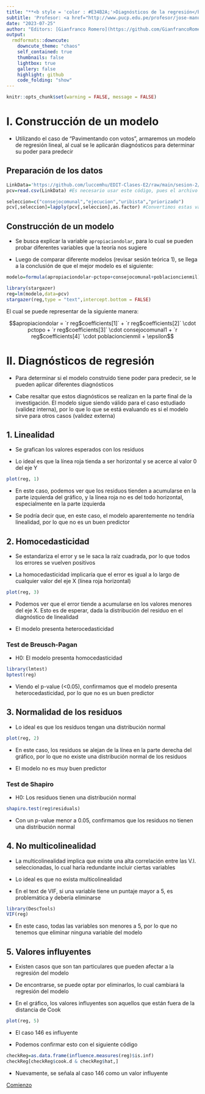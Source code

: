 ```yaml
---
title: "**<b style = 'color : #E34B2A;'>Diagnósticos de la regresión</b>**"
subtitle: 'Profesor: <a href="http://www.pucp.edu.pe/profesor/jose-manuel-magallanes/" target="_blank">Dr. José Manuel MAGALLANES REYES, Ph.D.</a>'
date: "2023-07-25"
author: "Editors: [Gianfranco Romero](https://github.com/GianfrancoRomero), \n a20196091@pucp.edu.pe & \n [Joel Hu](https://github.com/luccemhu), \n a20196510@pucp.edu.pe"
output:
  rmdformats::downcute:
    downcute_theme: "chaos"
    self_contained: true
    thumbnails: false
    lightbox: true
    gallery: false
    highlight: github
    code_folding: "show"
---
```

```r
knitr::opts_chunk$set(warning = FALSE, message = FALSE)
```

<a id='beginning'></a>

I. Construcción de un modelo
============================================================

- Utilizando el caso de "Pavimentando con votos", armaremos un modelo de regresión lineal, al cual se le aplicarán diagnósticos para determinar su poder para predecir

## Preparación de los datos

```r
LinkData='https://github.com/luccemhu/EDIT-Clases-E2/raw/main/sesion-2/pavimentando.csv'
pcv=read.csv(LinkData) #Es necesario usar este código, pues el archivo está en formato csv
```

```r
seleccion=c("consejocomunal","ejecucion","uribista","priorizado")
pcv[,seleccion]=lapply(pcv[,seleccion],as.factor) #Convertimos estas variables a tipo factor
```

## Construcción de un modelo

- Se busca explicar la variable `apropiaciondolar`, para lo cual se pueden probar diferentes variables que la teoría nos sugiere

- Luego de comparar diferente modelos (revisar sesión teórica 1), se llega a la conclusión de que el mejor modelo es el siguiente:

```r
modelo=formula(apropiaciondolar~pctopo+consejocomunal+poblacioncienmil)
```

```r
library(stargazer)
reg=lm(modelo,data=pcv)
stargazer(reg,type = "text",intercept.bottom = FALSE)
```

El cual se puede representar de la siguiente manera:

$$apropiaciondolar = `r reg$coefficients[1]` + `r reg$coefficients[2]` \cdot pctopo + `r reg$coefficients[3]` \cdot consejocomunal1 + `r reg$coefficients[4]` \cdot poblacioncienmil + \epsilon$$

II. Diagnósticos de regresión
============================================================

- Para determinar si el modelo construído tiene poder para predecir, se le pueden aplicar diferentes diagnósticos

- Cabe resaltar que estos diagnósticos se realizan en la parte final de la investigación. El modelo sigue siendo válido para el caso estudiado (validez interna), por lo que lo que se está evaluando es si el modelo sirve para otros casos (validez externa)

## 1. Linealidad

- Se grafican los valores esperados con los residuos

- Lo ideal es que la línea roja tienda a ser horizontal y se acerce al valor 0 del eje Y

```r
plot(reg, 1)
```

- En este caso, podemos ver que los residuos tienden a acumularse en la parte izquierda del gráfico, y la línea roja no es del todo horizontal, especialmente en la parte izquierda

- Se podría decir que, en este caso, el modelo aparentemente no tendría linealidad, por lo que no es un buen predictor

## 2. Homocedasticidad

- Se estandariza el error y se le saca la raíz cuadrada, por lo que todos los errores se vuelven positivos

- La homocedasticidad implicaría que el error es igual a lo largo de cualquier valor del eje X (línea roja horizontal)

```r
plot(reg, 3)
```

- Podemos ver que el error tiende a acumularse en los valores menores del eje X. Esto es de esperar, dada la distribución del residuo en el diagnóstico de linealidad

- El modelo presenta heterocedasticidad

### Test de Breusch-Pagan

- H0: El modelo presenta homocedasticidad

```r
library(lmtest)
bptest(reg)
```

- Viendo el p-value (<0.05), confirmamos que el modelo presenta heterocedasticidad, por lo que no es un buen predictor

## 3. Normalidad de los residuos

- Lo ideal es que los residuos tengan una distribución normal

```r
plot(reg, 2)
```

- En este caso, los residuos se alejan de la línea en la parte derecha del gráfico, por lo que no existe una distribución normal de los residuos

- El modelo no es muy buen predictor

### Test de Shapiro

- H0: Los residuos tienen una distribución normal

```r
shapiro.test(reg$residuals)
```

- Con un p-value menor a 0.05, confirmamos que los residuos no tienen una distribución normal

## 4. No multicolinealidad

- La multicolinealidad implica que existe una alta correlación entre las V.I. seleccionadas, lo cual haría redundante incluir ciertas variables

- Lo ideal es que no exista multicolinealidad

- En el text de VIF, si una variable tiene un puntaje mayor a 5, es problemática y debería eliminarse

```r
library(DescTools)
VIF(reg)
```

- En este caso, todas las variables son menores a 5, por lo que no tenemos que eliminar ninguna variable del modelo

## 5. Valores influyentes

- Existen casos que son tan particulares que pueden afectar a la regresión del modelo

- De encontrarse, se puede optar por eliminarlos, lo cual cambiará la regresión del modelo

- En el gráfico, los valores influyentes son aquellos que están fuera de la distancia de Cook

```r
plot(reg, 5)
```

- El caso 146 es influyente

- Podemos confirmar esto con el siguiente código

```r
checkReg=as.data.frame(influence.measures(reg)$is.inf)
checkReg[checkReg$cook.d & checkReg$hat,]
```

- Nuevamente, se señala al caso 146 como un valor influyente

[Comienzo](#beginning)